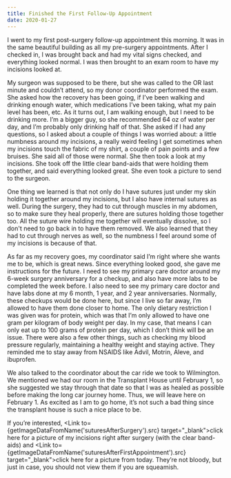 ```yaml
---
title: Finished the First Follow-Up Appointment
date: 2020-01-27
---
```


I went to my first post-surgery follow-up appointment this morning. It was in the same beautiful building as all my pre-surgery appointments. After I checked in, I was brought back and had my vital signs checked, and everything looked normal. I was then brought to an exam room to have my incisions looked at.

My surgeon was supposed to be there, but she was called to the OR last minute and couldn’t attend, so my donor coordinator performed the exam. She asked how the recovery has been going, if I’ve been walking and drinking enough water, which medications I’ve been taking, what my pain level has been, etc. As it turns out, I am walking enough, but I need to be drinking more. I’m a bigger guy, so she recommended 64 oz of water per day, and I’m probably only drinking half of that. She asked if I had any questions, so I asked about a couple of things I was worried about: a little numbness around my incisions, a really weird feeling I get sometimes when my incisions touch the fabric of my shirt, a couple of pain points and a few bruises. She said all of those were normal. She then took a look at my incisions. She took off the little clear band-aids that were holding them together, and said everything looked great. She even took a picture to send to the surgeon.

One thing we learned is that not only do I have sutures just under my skin holding it together around my incisions, but I also have internal sutures as well. During the surgery, they had to cut through muscles in my abdomen, so to make sure they heal properly, there are sutures holding those together too. All the suture wire holding me together will eventually dissolve, so I don't need to go back in to have them removed. We also learned that they had to cut through nerves as well, so the numbness I feel around some of my incisions is because of that.

As far as my recovery goes, my coordinator said I’m right where she wants me to be, which is great news. Since everything looked good, she gave me instructions for the future. I need to see my primary care doctor around my 6-week surgery anniversary for a checkup, and also have more labs to be completed the week before. I also need to see my primary care doctor and have labs done at my 6 month, 1 year, and 2 year anniversaries. Normally, these checkups would be done here, but since I live so far away, I’m allowed to have them done closer to home. The only dietary restriction I was given was for protein, which was that I’m only allowed to have one gram per kilogram of body weight per day. In my case, that means I can only eat up to 100 grams of protein per day, which I don’t think will be an issue. There were also a few other things, such as checking my blood pressure regularly, maintaining a healthy weight and staying active. They reminded me to stay away from NSAIDS like Advil, Motrin, Aleve, and ibuprofen.

We also talked to the coordinator about the car ride we took to Wilmington. We mentioned we had our room in the Transplant House until February 1, so she suggested we stay through that date so that I was as healed as possible before making the long car journey home. Thus, we will leave here on February 1. As excited as I am to go home, it’s not such a bad thing since the transplant house is such a nice place to be.

If you’re interested, <Link to={getImageDataFromName('suturesAfterSurgery').src} target="_blank">click here for a picture of my incisions right after surgery</Link> (with the clear band-aids) and <Link to={getImageDataFromName('suturesAfterFirstAppointment').src} target="_blank">click here for a picture from today</Link>. They’re not bloody, but just in case, you should not view them if you are squeamish.
